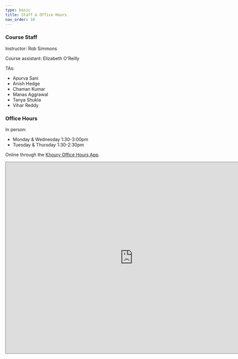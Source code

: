 ```yaml
---
type: basic
title: Staff & Office Hours
nav_order: 16
---
```


### Course Staff

Instructor: Rob Simmons

Course assistant: Elizabeth O'Reilly

TAs:
 - Apurva Sani
 - Anish Hedge
 - Chaman Kumar
 - Manas Aggrawal
 - Tanya Shukla
 - Vihar Reddy

### Office Hours

In person:
 - Monday & Wednesday 1:30-3:00pm
 - Tuesday & Thursday 1:30-2:30pm

Online through the [Khoury Office Hours App](https://officehours.khoury.northeastern.edu/).

<iframe src="https://calendar.google.com/calendar/embed?height=600&wkst=1&ctz=America%2FNew_York&showPrint=0&src=Y19lYjdjY2E2ODlmZWYwYjgxY2ZmZmZmZGU1ZWNlMTJiYzk1NzBhNTY5ZDliZjVmY2Y5YTFjODlkOTA2YTVhNzdlQGdyb3VwLmNhbGVuZGFyLmdvb2dsZS5jb20&src=ZW4udXNhI2hvbGlkYXlAZ3JvdXAudi5jYWxlbmRhci5nb29nbGUuY29t&color=%233F51B5&color=%230B8043" style="border:solid 1px #777" width="800" height="600" frameborder="0" scrolling="no"></iframe>